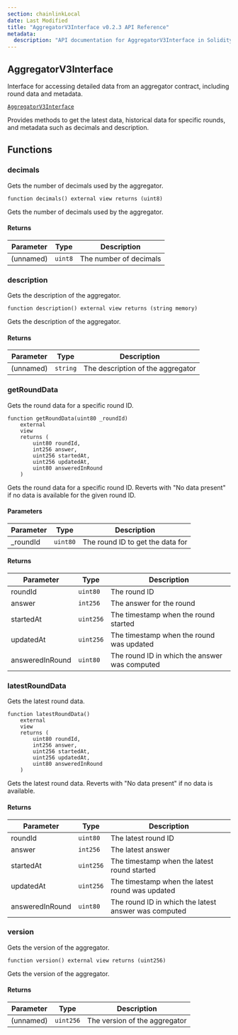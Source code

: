 ```yaml
---
section: chainlinkLocal
date: Last Modified
title: "AggregatorV3Interface v0.2.3 API Reference"
metadata:
  description: "API documentation for AggregatorV3Interface in Solidity, version v0.2.3."
---
```



<Common callout="importPackage023" />

## AggregatorV3Interface

Interface for accessing detailed data from an aggregator contract, including round data and metadata.

[`AggregatorV3Interface`](https://github.com/smartcontractkit/chainlink-local/blob/7d8b2f888e1f10c8841ccd9e0f4af0f5baf11dab/src/data-feeds/interfaces/AggregatorV3Interface.sol)

<Aside>
  Provides methods to get the latest data, historical data for specific rounds, and metadata such as decimals and
  description.
</Aside>

## Functions

### decimals

Gets the number of decimals used by the aggregator.

```solidity
function decimals() external view returns (uint8)
```

<Aside>Gets the number of decimals used by the aggregator.</Aside>

#### Returns

| Parameter | Type    | Description            |
| --------- | ------- | ---------------------- |
| (unnamed) | `uint8` | The number of decimals |

### description

Gets the description of the aggregator.

```solidity
function description() external view returns (string memory)
```

<Aside>Gets the description of the aggregator.</Aside>

#### Returns

| Parameter | Type     | Description                       |
| --------- | -------- | --------------------------------- |
| (unnamed) | `string` | The description of the aggregator |

### getRoundData

Gets the round data for a specific round ID.

```solidity
function getRoundData(uint80 _roundId)
    external
    view
    returns (
        uint80 roundId,
        int256 answer,
        uint256 startedAt,
        uint256 updatedAt,
        uint80 answeredInRound
    )
```

<Aside>
  Gets the round data for a specific round ID. Reverts with "No data present" if no data is available for the given
  round ID.
</Aside>

#### Parameters

| Parameter | Type     | Description                      |
| --------- | -------- | -------------------------------- |
| \_roundId | `uint80` | The round ID to get the data for |

#### Returns

| Parameter       | Type      | Description                                   |
| --------------- | --------- | --------------------------------------------- |
| roundId         | `uint80`  | The round ID                                  |
| answer          | `int256`  | The answer for the round                      |
| startedAt       | `uint256` | The timestamp when the round started          |
| updatedAt       | `uint256` | The timestamp when the round was updated      |
| answeredInRound | `uint80`  | The round ID in which the answer was computed |

### latestRoundData

Gets the latest round data.

```solidity
function latestRoundData()
    external
    view
    returns (
        uint80 roundId,
        int256 answer,
        uint256 startedAt,
        uint256 updatedAt,
        uint80 answeredInRound
    )
```

<Aside>Gets the latest round data. Reverts with "No data present" if no data is available.</Aside>

#### Returns

| Parameter       | Type      | Description                                          |
| --------------- | --------- | ---------------------------------------------------- |
| roundId         | `uint80`  | The latest round ID                                  |
| answer          | `int256`  | The latest answer                                    |
| startedAt       | `uint256` | The timestamp when the latest round started          |
| updatedAt       | `uint256` | The timestamp when the latest round was updated      |
| answeredInRound | `uint80`  | The round ID in which the latest answer was computed |

### version

Gets the version of the aggregator.

```solidity
function version() external view returns (uint256)
```

<Aside>Gets the version of the aggregator.</Aside>

#### Returns

| Parameter | Type      | Description                   |
| --------- | --------- | ----------------------------- |
| (unnamed) | `uint256` | The version of the aggregator |
